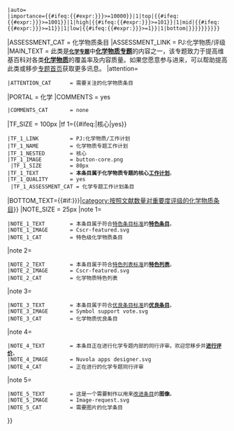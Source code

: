 {{WPBannerMeta
|PROJECT             = 化学物质
 |substcheck=<includeonly>{{subst:</includeonly><includeonly>substcheck}}</includeonly>
 |small={{{small|}}}
 |category={{{category|¬}}}
 |listas={{{listas|}}}
 |BANNER_NAME=Template:WikiProject Chemicals
|IMAGE_LEFT          = Ethanol-3D-vdW.png
|QUALITY_SCALE       = inline
 |class={{class mask|{{{class|{{{1|}}}}}}
|forceNA=yes
|category=yes
|disambig=yes
|portal=yes
|redirect=yes
|template=yes
|module=yes
|file=yes
|project=yes
|future=yes
|current=yes
|needed=yes
|merge=yes
}}
 |auto={{{auto|}}}
 |importance={{#ifeq:{{#expr:{{{hits|{{{Hits|}}}}}}>=10000}}|1|top|{{#ifeq:{{#expr:{{{hits|{{{Hits|}}}}}}>=1001}}|1|high|{{#ifeq:{{#expr:{{{hits|{{{Hits|}}}}}}>=101}}|1|mid|{{#ifeq:{{#expr:{{{hits|{{{Hits|}}}}}}>=11}}|1|low|{{#ifeq:{{#expr:{{{hits|{{{Hits|}}}}}}>=1}}|1|bottom|{{{importance|}}}}}}}}}}}}}
|ASSESSMENT_CAT      = 化学物质条目
|ASSESSMENT_LINK     = PJ:化学物质/评级
|MAIN_TEXT           = 此类{{pagetype|{{{class|}}}}}是<small>'''[[PJ:化学|化学专题]]'''</small>中'''[[PJ:化学物质|化学物质专题]]'''的内容之一，该专题致力于提高维基百科对各类'''[[化学物质]]'''的覆盖率及内容质量。如果您愿意参与进来，可以帮助提高此类{{pagetype|{{{class|}}}}}或移步[[PJ:化学物质|专题首页]]获取更多讯息。
|attention={{{attention|}}}
 |ATTENTION_CAT      = 需要关注的化学物质条目
|PORTAL              = 化学
|COMMENTS            = yes
 |COMMENTS_CAT       = none
|TF_SIZE             = 100px
|tf 1={{#ifeq:{{lc:{{{1|}}}}}|核心|yes}}
 |TF_1_LINK          = PJ:化学物质/工作计划
 |TF_1_NAME          = 化学物质专题工作计划
 |TF_1_NESTED        = 核心
 |TF_1_IMAGE         = button-core.png
  |TF_1_SIZE         = 80px
 |TF_1_TEXT          = '''本条目属于化学物质专题的核心[[PJ:化学物质/工作计划|工作计划]]'''。
 |TF_1_QUALITY       = yes
  |TF_1_ASSESSMENT_CAT = 化学专题工作计划条目
|BOTTOM_TEXT={{#if:{{{hits|{{{Hits|}}}}}}|[[category:按照文献数量对重要度评级的化学物质条目]]}}
|NOTE_SIZE           = 25px
|note 1={{{FA|}}}
 |NOTE_1_TEXT        = 本条目属于符合[[Wikipedia:特色条目标准|特色条目标准]]的'''[[Wikipedia:特色条目|特色条目]]'''。
 |NOTE_1_IMAGE       = Cscr-featured.svg
 |NOTE_1_CAT         = 特色级化学物质条目
|note 2={{{FL|}}}
 |NOTE_2_TEXT        = 本条目属于符合[[Wikipedia:特色列表标准|特色列表标准]]的'''[[Wikipedia:特色列表|特色列表]]'''。
 |NOTE_2_IMAGE       = Cscr-featured.svg
 |NOTE_2_CAT         = 化学物质特色列表
|note 3={{{GA|}}}
 |NOTE_3_TEXT        = 本条目属于符合[[Wikipedia:优良条目标准|优良条目标准]]的'''[[Wikipedia:优良条目|优良条目]]'''。
 |NOTE_3_IMAGE       = Symbol support vote.svg
 |NOTE_3_CAT         = 化学物质优良条目
|note 4={{{peer-review|}}}
 |NOTE_4_TEXT        = 本条目正在进行化学专题内部的同行评审。欢迎您移步并'''[[Wikipedia:化学专题/同行评审/{{PAGENAME}}|进行评价]]'''。
 |NOTE_4_IMAGE       = Nuvola apps designer.svg
 |NOTE_4_CAT         = 正在进行的化学专题同行评审
|note 5={{{needs-picture|}}}
 |NOTE_5_TEXT        = 这是一个需要制作以用来[[Wikipedia:改进条目|改进条目]]的'''图像'''。
 |NOTE_5_IMAGE       = Image-request.svg
 |NOTE_5_CAT         = 需要图片的化学条目
}}<noinclude>
{{documentation}}
</noinclude>